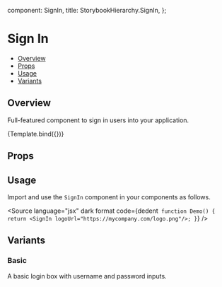 
  component: SignIn,
  title: StorybookHierarchy.SignIn,
};

<Meta title={meta.title} component={meta.component} />


# Sign In

- [Overview](#overview)
- [Props](#props)
- [Usage](#usage)
- [Variants](#variants)

## Overview

Full-featured component to sign in users into your application.

<Canvas>
  <Story name="Overview" args={{logoUrl: '/assets/images/oxygen-logo.svg'}}>
    {Template.bind({})}
  </Story>
</Canvas>

## Props

<ArgsTable story="Overview" />

## Usage

Import and use the `SignIn` component in your components as follows.

<Source
  language="jsx"
  dark
  format
  code={dedent`
function Demo() {
  return <SignIn logoUrl="https://mycompany.com/logo.png"/>;
}`}
/>

## Variants

### Basic

A basic login box with username and password inputs.

<Canvas>
  <Story name="Basic" args={{logoUrl: '/assets/images/oxygen-logo.svg'}} />
</Canvas>
